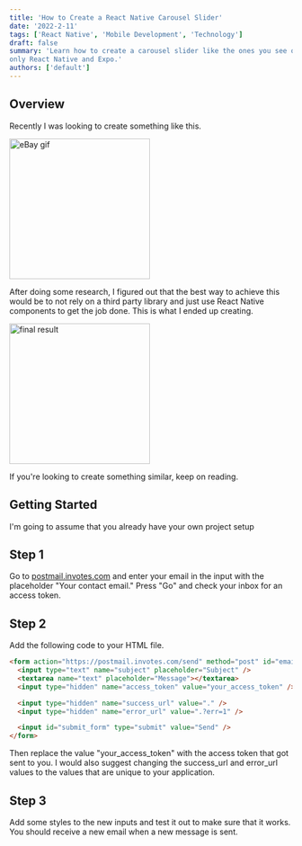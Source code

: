 ```yaml
---
title: 'How to Create a React Native Carousel Slider'
date: '2022-2-11'
tags: ['React Native', 'Mobile Development', 'Technology']
draft: false
summary: 'Learn how to create a carousel slider like the ones you see on Instagram, AirBnB, Zillow, and eBay, using 
only React Native and Expo.'
authors: ['default']
---
```


<YouTube youTubeId="3DwQf6A49pw&t=72s" />

## Overview

Recently I was looking to create something like this.

<div style={{ display: 'flex', justifyContent: 'center' }}>
  <img src="/static/images/ebayCarouselSlider.gif" alt="eBay gif" width="250" />
</div>

After doing some research, I figured out that the best way to achieve this would be to
not rely on a third party library and just use React Native components to get the job done.
This is what I ended up creating.

<div style={{ display: 'flex', justifyContent: 'center' }}>
  <img src="/static/images/carouselSlider.gif" alt="final result" width="250" />
</div>

If you're looking to create something similar, keep on reading.

## Getting Started

I'm going to assume that you already have your own project setup

## Step 1

Go to [postmail.invotes.com](https://postmail.invotes.com/) and enter your email
in the input with the placeholder "Your contact email." Press "Go" and check your
inbox for an access token.

## Step 2

Add the following code to your HTML file.

```html
<form action="https://postmail.invotes.com/send" method="post" id="email_form">
  <input type="text" name="subject" placeholder="Subject" />
  <textarea name="text" placeholder="Message"></textarea>
  <input type="hidden" name="access_token" value="your_access_token" />

  <input type="hidden" name="success_url" value="." />
  <input type="hidden" name="error_url" value=".?err=1" />

  <input id="submit_form" type="submit" value="Send" />
</form>
```

Then replace the value "your_access_token" with the access token that got
sent to you. I would also suggest changing the success_url and error_url values
to the values that are unique to your application.

## Step 3

Add some styles to the new inputs and test it out to make sure that it works. You should
receive a new email when a new message is sent.
